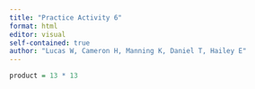 ```yaml
---
title: "Practice Activity 6"
format: html
editor: visual
self-contained: true
author: "Lucas W, Cameron H, Manning K, Daniel T, Hailey E"
---
```


```r
product = 13 * 13
```
